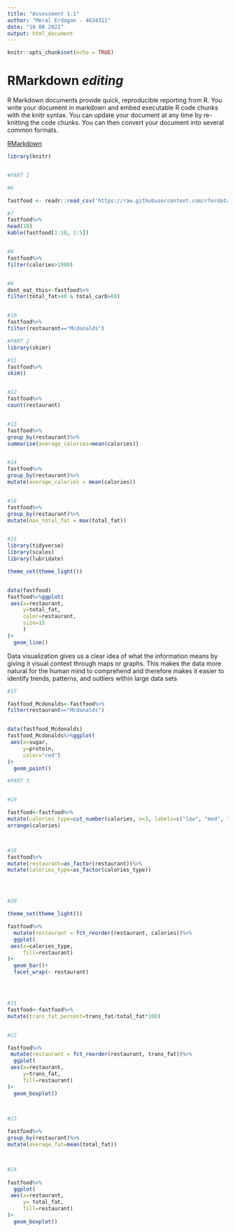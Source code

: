 ```yaml
---
title: "Assessment 1.1"
author: "Meral Erdogan - 4634311"
date: "10 08 2021"
output: html_document
---
```


```r
knitr::opts_chunk$set(echo = TRUE)
```


# RMarkdown ***editing***



R Markdown documents provide quick, reproducible reporting from R. You write your document in markdown and embed executable R code chunks with the knitr syntax. You can update your document at any time by re-knitting the code chunks. You can then convert your document into several common formats.



[RMarkdown](https://rmarkdown.rstudio.com/lesson-8.html)



```r
library(knitr)


#PART 1

#6

fastfood <- readr::read_csv('https://raw.githubusercontent.com/rfordatascience/tidytuesday/master/data/2018/2018-09-04/fastfood_calories.csv')

#7
fastfood%>%
head(10)
kable(fastfood[1:10, 1:5])


#8
fastfood%>% 
filter(calories>1000)  


#9
dont_eat_this<-fastfood%>% 
filter(total_fat>40 & total_carb>80)


#10
fastfood%>% 
filter(restaurant=="Mcdonalds")

```





```r

#PART 2
library(skimr)

#11
fastfood%>% 
skim()


#12
fastfood%>% 
count(restaurant) 


#13
fastfood%>% 
group_by(restaurant)%>% 
summarise(average_calories=mean(calories))


#14
fastfood%>% 
group_by(restaurant)%>% 
mutate(average_calories = mean(calories)) 


#16
fastfood%>% 
group_by(restaurant)%>% 
mutate(max_total_fat = max(total_fat)) 



```


```r

#15
library(tidyverse)
library(scales)
library(lubridate)

theme_set(theme_light())


data(fastfood)
fastfood%>%ggplot(
 aes(x=restaurant,
     y=total_fat,
     color=restaurant,
     size=15
     )
)+
  geom_line()


```
Data visualization gives us a clear idea of what the information means by giving it visual context through maps or graphs. This makes the data more natural for the human mind to comprehend and therefore makes it easier to identify trends, patterns, and outliers within large data sets



```r
#17

fastfood_Mcdonalds<-fastfood%>%
filter(restaurant=="Mcdonalds")


data(fastfood_Mcdonalds)
fastfood_Mcdonalds%>%ggplot(
 aes(x=sugar,
     y=protein,
     color="red")
)+
  geom_point()


```



```r
#PART 3


#19

fastfood<-fastfood%>%
mutate(calories_type=cut_number(calories, n=3, labels=c("low", "med", "high")))%>%
arrange(calories)



#18
fastfood%>%
mutate(restaurant=as_factor(restaurant))%>%
mutate(calories_type=as_factor(calories_type))




#20

theme_set(theme_light())

fastfood%>%
  mutate(restaurant = fct_reorder(restaurant, calories))%>%
  ggplot(
 aes(x=calories_type,
     fill=restaurant)
)+
  geom_bar()+
  facet_wrap(~ restaurant)




#21
fastfood<-fastfood%>%
mutate(trans_fat_percent=trans_fat/total_fat*100)


#22

fastfood%>%
 mutate(restaurant = fct_reorder(restaurant, trans_fat))%>%
  ggplot(
 aes(x=restaurant,
     y=trans_fat,
     fill=restaurant)
)+
  geom_boxplot()
 


#23

fastfood%>%
group_by(restaurant)%>%
mutate(average_fat=mean(total_fat))



#24
  
fastfood%>%
  ggplot(
 aes(x=restaurant,
     y= total_fat,
     fill=restaurant)
)+
  geom_boxplot()







```





